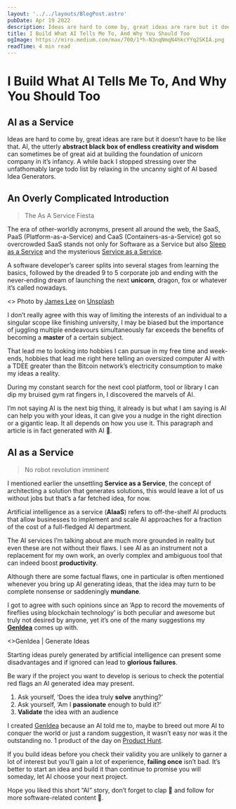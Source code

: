 ```yaml
---
layout: '../../layouts/BlogPost.astro'
pubDate: Apr 19 2022
description: Ideas are hard to come by, great ideas are rare but it doesn’t have to be like that. AI, the utterly abstract black box of endless creativity and wisdom can sometimes be of great aid at building the…
title: I Build What AI Tells Me To, And Why You Should Too
ogImage: https://miro.medium.com/max/700/1*h-N3nqNmqN4hkcYYq2SKIA.png
readTime: 4 min read
---
```



<BlogImage src="https://miro.medium.com/max/700/1*h-N3nqNmqN4hkcYYq2SKIA.png" />

# I Build What AI Tells Me To, And Why You Should Too

## AI as a Service

Ideas are hard to come by, great ideas are rare but it doesn’t have to be like that. AI, the utterly **abstract black box of endless creativity and wisdom** can sometimes be of great aid at building the foundation of unicorn company in it’s infancy. A while back I stopped stressing over the unfathomably large todo list by relaxing in the uncanny sight of AI based Idea Generators.

## An Overly Complicated Introduction

> The As A Service Fiesta

The era of other-worldly acronyms, present all around the web, the SaaS, PaaS (Platform-as-a-Service) and CaaS (Containers-as-a-Service) got so overcrowded SaaS stands not only for Software as a Service but also [Sleep as a Service](https://nikhilthota.medium.com/sleep-as-a-service-saas-e0efa0924297) and the mysterious [Service as a Service](https://www.ft.com/content/f88bc87a-0e4b-11e2-8b92-00144feabdc0).

A software developer’s career splits into several stages from learning the basics, followed by the dreaded 9 to 5 corporate job and ending with the never-ending dream of launching the next **unicorn**, dragon, fox or whatever it’s called nowadays.

<BlogImage src="https://miro.medium.com/max/700/0*-P5H8Yg1I4wNVo6x">
  <>
    Photo by
    <a href="https://unsplash.com/@picsbyjameslee">James Lee</a>
    on
    <a href="https://unsplash.com">Unsplash</a>
  </>
</BlogImage>

I don’t really agree with this way of limiting the interests of an individual to a singular scope like finishing university, I may be biased but the importance of juggling multiple endeavours simultaneously far exceeds the benefits of becoming a **master** of a certain subject.

That lead me to looking into hobbies I can pursue in my free time and week-ends, hobbies that lead me right here telling an oversized computer AI with a TDEE greater than the Bitcoin network’s electricity consumption to make my ideas a reality.

During my constant search for the next cool platform, tool or library I can dip my bruised gym rat fingers in, I discovered the marvels of AI.

I’m not saying AI is the next big thing, it already is but what I am saying is AI can help you with your ideas, it can give you a nudge in the right direction or a gigantic leap. It all depends on how you use it. This paragraph and article is in fact generated with AI 🤖.

## AI as a Service

> No robot revolution imminent

I mentioned earlier the unsettling **Service as a Service**, the concept of architecting a solution that generates solutions, this would leave a lot of us without jobs but that’s a far fetched idea, for now.

Artificial intelligence as a service (**AIaaS**) refers to off-the-shelf AI products that allow businesses to implement and scale AI approaches for a fraction of the cost of a full-fledged AI department.

The AI services I’m talking about are much more grounded in reality but even these are not without their flaws. I see AI as an instrument not a replacement for my own work, an overly complex and ambiguous tool that can indeed boost **productivity**.

Although there are some factual flaws, one in particular is often mentioned whenever you bring up AI generating ideas, that the idea may turn to be complete nonsense or saddeningly **mundane**.

I got to agree with such opinions since an ‘App to record the movements of fireflies using blockchain technology’ is both peculiar and awesome but truly not desired by anyone, yet it’s one of the many suggestions my [**GenIdea**](https://www.genidea.app/) comes up with.

<BlogImage src="https://miro.medium.com/max/700/1*Ciyc_iQhVIlLcgKDlt8dLA.png">
  <>GenIdea | Generate Ideas </>
</BlogImage>

Starting ideas purely generated by artificial intelligence can present some disadvantages and if ignored can lead to **glorious failures**.

Be wary if the project you want to develop is serious to check the potential red flags an AI generated idea may present.

1.  Ask yourself, ‘Does the idea truly **solve** anything?’
2.  Ask yourself, ‘Am I **passionate** enough to buld it?’
3.  **Validate** the idea with an audience

I created [GenIdea](https://www.genidea.app/) because an AI told me to, maybe to breed out more AI to conquer the world or just a random suggestion, it wasn’t easy nor was it the outstanding no. 1 product of the day on [Product Hunt](https://www.producthunt.com/posts/genidea).

If you build ideas before you check their validity you are unlikely to garner a lot of interest but you’ll gain a lot of experience, **failing once** isn’t bad. It’s better to start an idea and build it than continue to promise you will someday, let AI choose your next project.

Hope you liked this short “AI” story, don’t forget to clap **👏** and follow for more software-related content 🚀.
